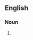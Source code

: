 ==English==

===Noun===
{{head|en|noun form|head=[[black]] [[bag]]s}}

# {{plural of|black bag|lang=en}}
